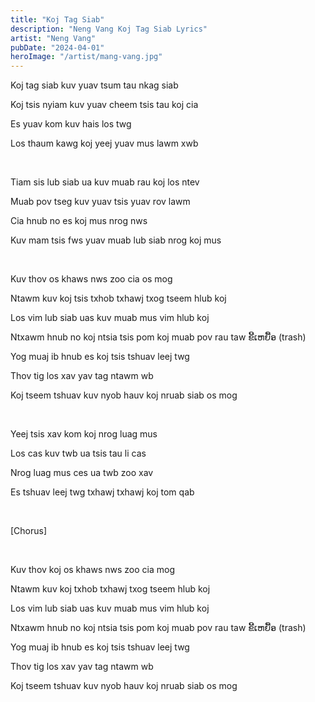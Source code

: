 ```yaml
---
title: "Koj Tag Siab"
description: "Neng Vang Koj Tag Siab Lyrics"
artist: "Neng Vang"
pubDate: "2024-04-01"
heroImage: "/artist/mang-vang.jpg"
---
```


Koj tag siab kuv yuav tsum tau nkag siab

Koj tsis nyiam kuv yuav cheem tsis tau koj cia

Es yuav kom kuv hais los twg

Los thaum kawg koj yeej yuav mus lawm xwb

<br />

Tiam sis lub siab ua kuv muab rau koj los ntev

Muab pov tseg kuv yuav tsis yuav rov lawm

Cia hnub no es koj mus nrog nws

Kuv mam tsis fws yuav muab lub siab nrog koj mus

<br />

Kuv thov os khaws nws zoo cia os mog

Ntawm kuv koj tsis txhob txhawj txog tseem hlub koj

Los vim lub siab uas kuv muab mus vim hlub koj

Ntxawm hnub no koj ntsia tsis pom koj muab pov rau taw ຂີ້ເຫຍື້ອ (trash)

Yog muaj ib hnub es koj tsis tshuav leej twg

Thov tig los xav yav tag ntawm wb

Koj tseem tshuav kuv nyob hauv koj nruab siab os mog

<br />

Yeej tsis xav kom koj nrog luag mus

Los cas kuv twb ua tsis tau li cas

Nrog luag mus ces ua twb zoo xav

Es tshuav leej twg txhawj txhawj koj tom qab

<br />


[Chorus]

<br />

Kuv thov koj os khaws nws zoo cia mog

Ntawm kuv koj txhob txhawj txog tseem hlub koj

Los vim lub siab uas kuv muab mus vim hlub koj

Ntxawm hnub no koj ntsia tsis pom koj muab pov rau taw ຂີ້ເຫຍື້ອ (trash)

Yog muaj ib hnub es koj tsis tshuav leej twg

Thov tig los xav yav tag ntawm wb

Koj tseem tshuav kuv nyob hauv koj nruab siab os mog